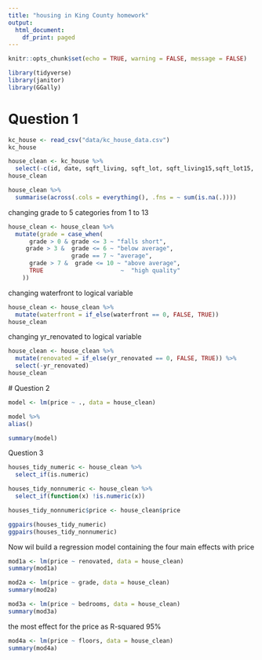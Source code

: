 ```yaml
---
title: "housing in King County homework"
output:
  html_document:
    df_print: paged
---
```


```r
knitr::opts_chunk$set(echo = TRUE, warning = FALSE, message = FALSE)
```
 
 
```r
library(tidyverse)
library(janitor)
library(GGally)
```
 
# Question 1
```r
kc_house <- read_csv("data/kc_house_data.csv")
kc_house
```

 
```r
house_clean <- kc_house %>%
  select(-c(id, date, sqft_living, sqft_lot, sqft_living15,sqft_lot15, zipcode, lat, long))
house_clean
```
 
  
```r
house_clean %>% 
  summarise(across(.cols = everything(), .fns = ~ sum(is.na(.))))
```

changing grade to 5 categories from 1 to 13  
```r
house_clean <- house_clean %>% 
  mutate(grade = case_when(
      grade > 0 & grade <= 3 ~ "falls short",
     grade > 3 &  grade <= 6 ~ "below average",
                  grade == 7 ~ "average",
      grade > 7 &  grade <= 10 ~ "above average",
      TRUE                      ~  "high quality"
    ))
```

changing waterfront to logical variable
```r
house_clean <- house_clean %>% 
  mutate(waterfront = if_else(waterfront == 0, FALSE, TRUE)) 
house_clean
```
 
 changing yr_renovated to logical variable
```r
house_clean <- house_clean %>% 
  mutate(renovated = if_else(yr_renovated == 0, FALSE, TRUE)) %>% 
  select(-yr_renovated)
house_clean
```
 
 # Question 2
 
```r
model <- lm(price ~ ., data = house_clean)

model %>% 
alias()
```
 
```r
summary(model)
```
 
 Question 3
 
```r
houses_tidy_numeric <- house_clean %>%
  select_if(is.numeric)

houses_tidy_nonnumeric <- house_clean %>%
  select_if(function(x) !is.numeric(x))

houses_tidy_nonnumeric$price <- house_clean$price

ggpairs(houses_tidy_numeric)
ggpairs(houses_tidy_nonnumeric)
```
 
 
 Now wil build a regression model containing the four main effects with price
```r
mod1a <- lm(price ~ renovated, data = house_clean)
summary(mod1a)
```
```r
mod2a <- lm(price ~ grade, data = house_clean)
summary(mod2a)
```
 
```r
mod3a <- lm(price ~ bedrooms, data = house_clean)
summary(mod3a)
```
  the most effect for the price as R-squared 95% 
 
```r
mod4a <- lm(price ~ floors, data = house_clean)
summary(mod4a)
```
 
 
 
 
 
 
 
 
 
 
 
 
 